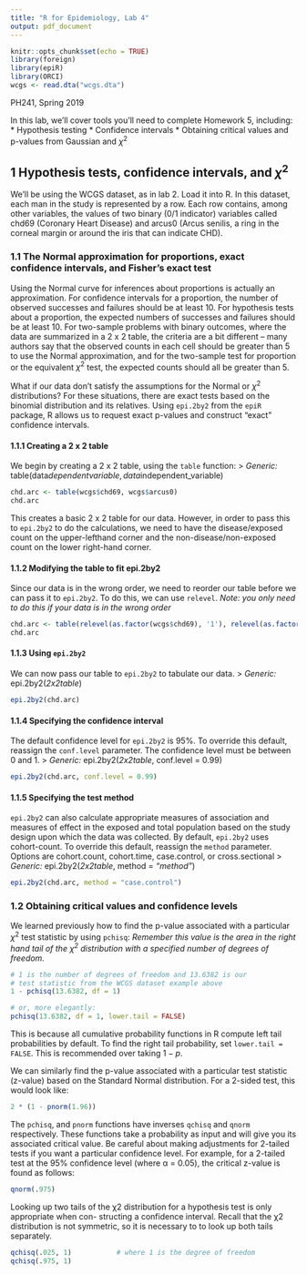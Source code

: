 ```yaml
---
title: "R for Epidemiology, Lab 4"
output: pdf_document
---
```


```r
knitr::opts_chunk$set(echo = TRUE)
library(foreign)
library(epiR)
library(ORCI)
wcgs <- read.dta("wcgs.dta")
```
\center PH241, Spring 2019 \center

In this lab, we'll cover tools you'll need to complete Homework 5, including:
* Hypothesis testing
* Confidence intervals
* Obtaining critical values and p-values from Gaussian and $\chi^{2}$

## 1 Hypothesis tests, confidence intervals, and $\chi^{2}$
We’ll be using the WCGS dataset, as in lab 2. Load it into R.
In this dataset, each man in the study is represented by a row. Each row contains, among other variables, the values of two binary (0/1 indicator) variables called chd69 (Coronary Heart Disease) and arcus0 (Arcus senilis, a ring in the corneal margin or around the iris that can indicate CHD).

### 1.1 The Normal approximation for proportions, exact confidence intervals, and Fisher’s exact test
Using the Normal curve for inferences about proportions is actually an approximation. For confidence intervals for a proportion, the number of observed successes and failures should be at least 10. For hypothesis tests about a proportion, the expected numbers of successes and failures should be at least 10. For two-sample problems with binary outcomes, where the data are summarized in a 2 x 2 table, the criteria are a bit different – many authors say that the observed counts in each cell should be greater than 5 to use the Normal approximation, and for the two-sample test for proportion or the equivalent $\chi^{2}$ test, the expected counts should all be greater than 5.

What if our data don’t satisfy the assumptions for the Normal or $\chi^{2}$ distributions? For these situations, there are exact tests based on the binomial distribution and its relatives. Using `epi.2by2` from the `epiR` package, R  allows us to request exact p-values and construct "exact" confidence intervals.

#### 1.1.1 Creating a 2 x 2 table
We begin by creating a 2 x 2 table, using the `table` function:
> *Generic:* table(data$dependentvariable, data$independent_variable)

```r
chd.arc <- table(wcgs$chd69, wcgs$arcus0)
chd.arc
```
This creates a basic 2 x 2 table for our data. However, in order to pass this to `epi.2by2` to do the calculations, we need to have the disease/exposed count on the upper-lefthand corner and the non-disease/non-exposed count on the lower right-hand corner.  

#### 1.1.2 Modifying the table to fit epi.2by2
Since our data is in the wrong order, we need to reorder our table before we can pass it to `epi.2by2`. To do this, we can use `relevel`. 
*Note: you only need to do this if your data is in the wrong order*

```r
chd.arc <- table(relevel(as.factor(wcgs$chd69), '1'), relevel(as.factor(wcgs$arcus0), '1'))
chd.arc
```

#### 1.1.3 Using `epi.2by2`
We can now pass our table to `epi.2by2` to tabulate our data.
> *Generic:* epi.2by2(*2x2table*)

```r
epi.2by2(chd.arc)
```

#### 1.1.4 Specifying the confidence interval
The default confidence level for `epi.2by2` is 95%. To override this default, reassign the `conf.level` parameter. The confidence level must be between 0 and 1.
> *Generic:* epi.2by2(*2x2table*, conf.level = 0.99)

```r
epi.2by2(chd.arc, conf.level = 0.99)
```

#### 1.1.5 Specifying the test method
`epi.2by2` can also calculate appropriate measures of association and measures of effect in the exposed and total population based on the study design upon which the data was collected. By default, `epi.2by2` uses cohort-count. To override this default, reassign the `method` parameter. Options are cohort.count, cohort.time, case.control, or cross.sectional
> *Generic:* epi.2by2(*2x2table*, method = *"method"*)

```r
epi.2by2(chd.arc, method = "case.control")
```

<!-- #### 1.1.6 Other confidence intervals -->
<!-- You can also find other confidence intervals using the `ORCI` [package](https://rdrr.io/cran/ORCI/). All functions from this package that calculate confidence intervals follow the format:  -->
<!-- > type.CI(num.events1, num.trials1, num.events2, num.trials2, conf = 0.95) -->

<!-- 1. Woolf -->
<!-- > Woolf.CI(num.events1, num.trials1, num.events2, num.trials2) -->

<!-- ```{r} -->
<!-- chd.arc -->
<!-- chd.arc.woolf.ci <- Woolf.CI(255, 3125, 941, 3152) -->
<!-- chd.arc.woolf.ci -->
<!-- ``` -->

### 1.2 Obtaining critical values and confidence levels
We learned previously how to find the p-value associated with a particular $\chi^{2}$ test statistic by using `pchisq`:
*Remember this value is the area in the right hand tail of the $\chi^{2}$ distribution with a specified number of degrees of freedom.*
```r
# 1 is the number of degrees of freedom and 13.6382 is our 
# test statistic from the WCGS dataset example above 
1 - pchisq(13.6382, df = 1)

# or, more elegantly:
pchisq(13.6382, df = 1, lower.tail = FALSE)
```
This is because all cumulative probability functions in R compute left tail probabilities by default. To find the right tail probability, set `lower.tail = FALSE`. This is recommended over taking $1 - p$.

We can similarly find the p-value associated with a particular test statistic (z-value) based on the Standard Normal distribution. For a 2-sided test, this would look like:
```r
2 * (1 - pnorm(1.96))
```

The `pchisq`, and `pnorm` functions have inverses `qchisq` and `qnorm` respectively. These functions take a probability as input and will give you its associated critical value. Be careful about making adjustments for 2-tailed tests if you want a particular confidence level. For example, for a 2-tailed test at the 95% confidence level (where α = 0.05), the critical z-value is found as follows:
```r
qnorm(.975)
```
Looking up two tails of the χ2 distribution for a hypothesis test is only appropriate when con- structing a confidence interval. Recall that the χ2 distribution is not symmetric, so it is necessary to to look up both tails separately.
```r
qchisq(.025, 1)           # where 1 is the degree of freedom
qchisq(.975, 1)
```

